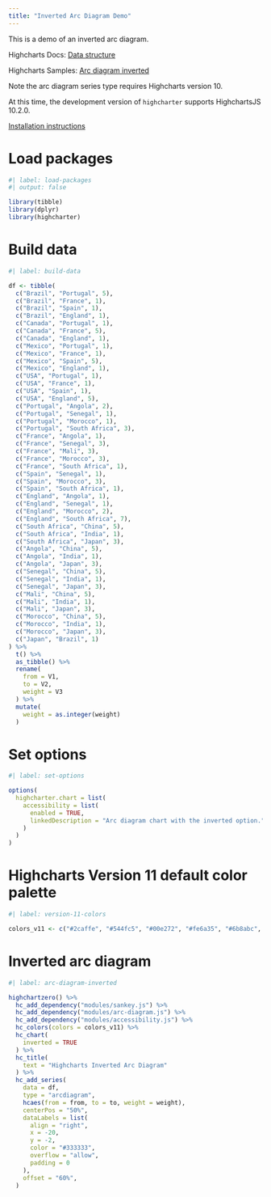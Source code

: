 ```yaml
---
title: "Inverted Arc Diagram Demo"
---
```


This is a demo of an inverted arc diagram.

Highcharts Docs: [Data structure](https://www.highcharts.com/docs/chart-and-series-types/arc-diagram#data-structure)

Highcharts Samples: [Arc diagram inverted](https://jsfiddle.net/gh/get/library/pure/highcharts/highcharts/tree/master/samples/highcharts/series-arcdiagram/inverted)

::: {.callout-note}
Note the arc diagram series type requires Highcharts version 10.
:::

At this time, the development version of `highcharter` supports HighchartsJS 10.2.0.

[Installation instructions](https://jkunst.com/highcharter/index.html#installation)

# Load packages

```r
#| label: load-packages
#| output: false

library(tibble)
library(dplyr)
library(highcharter)
```

# Build data

```r
#| label: build-data

df <- tibble(
  c("Brazil", "Portugal", 5),
  c("Brazil", "France", 1),
  c("Brazil", "Spain", 1),
  c("Brazil", "England", 1),
  c("Canada", "Portugal", 1),
  c("Canada", "France", 5),
  c("Canada", "England", 1),
  c("Mexico", "Portugal", 1),
  c("Mexico", "France", 1),
  c("Mexico", "Spain", 5),
  c("Mexico", "England", 1),
  c("USA", "Portugal", 1),
  c("USA", "France", 1),
  c("USA", "Spain", 1),
  c("USA", "England", 5),
  c("Portugal", "Angola", 2),
  c("Portugal", "Senegal", 1),
  c("Portugal", "Morocco", 1),
  c("Portugal", "South Africa", 3),
  c("France", "Angola", 1),
  c("France", "Senegal", 3),
  c("France", "Mali", 3),
  c("France", "Morocco", 3),
  c("France", "South Africa", 1),
  c("Spain", "Senegal", 1),
  c("Spain", "Morocco", 3),
  c("Spain", "South Africa", 1),
  c("England", "Angola", 1),
  c("England", "Senegal", 1),
  c("England", "Morocco", 2),
  c("England", "South Africa", 7),
  c("South Africa", "China", 5),
  c("South Africa", "India", 1),
  c("South Africa", "Japan", 3),
  c("Angola", "China", 5),
  c("Angola", "India", 1),
  c("Angola", "Japan", 3),
  c("Senegal", "China", 5),
  c("Senegal", "India", 1),
  c("Senegal", "Japan", 3),
  c("Mali", "China", 5),
  c("Mali", "India", 1),
  c("Mali", "Japan", 3),
  c("Morocco", "China", 5),
  c("Morocco", "India", 1),
  c("Morocco", "Japan", 3),
  c("Japan", "Brazil", 1)
) %>% 
  t() %>% 
  as_tibble() %>% 
  rename(
    from = V1,
    to = V2,
    weight = V3
  ) %>% 
  mutate(
    weight = as.integer(weight)
  )
```

# Set options

```r
#| label: set-options

options(
  highcharter.chart = list(
    accessibility = list(
      enabled = TRUE,
      linkedDescription = "Arc diagram chart with the inverted option."
    )
  )
)
```

# Highcharts Version 11 default color palette

```r
#| label: version-11-colors

colors_v11 <- c("#2caffe", "#544fc5", "#00e272", "#fe6a35", "#6b8abc", "#d568fb", "#2ee0ca", "#fa4b42", "#feb56a", "#91e8e1")
```

# Inverted arc diagram

```r
#| label: arc-diagram-inverted

highchartzero() %>% 
  hc_add_dependency("modules/sankey.js") %>%
  hc_add_dependency("modules/arc-diagram.js") %>%
  hc_add_dependency("modules/accessibility.js") %>% 
  hc_colors(colors = colors_v11) %>% 
  hc_chart(
    inverted = TRUE
  ) %>% 
  hc_title(
    text = "Highcharts Inverted Arc Diagram"
  ) %>% 
  hc_add_series(
    data = df,
    type = "arcdiagram",
    hcaes(from = from, to = to, weight = weight),
    centerPos = "50%",
    dataLabels = list(
      align = "right",
      x = -20,
      y = -2,
      color = "#333333",
      overflow = "allow",
      padding = 0
    ),
    offset = "60%",
  )
```

